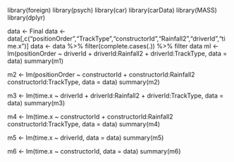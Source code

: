 library(foreign)
library(psych)
library(car)
library(carData)
library(MASS)
library(dplyr)




data <- Final
data <- data[,c("positionOrder","TrackType","constructorId","Rainfall2","driverId","time.x")] 
data <- data %>% filter(complete.cases(.)) %>% filter
data
ml <- lm(positionOrder ~ driverId + driverId:Rainfall2 + driverId:TrackType, data = data)
summary(m1)

m2 <- lm(positionOrder ~ constructorId + constructorId:Rainfall2 constructorId:TrackType, data = data)
summary(m2)

m3 <- lm(time.x ~ driverId + driverId:Rainfall2 + driverId:TrackType, data = data)
summary(m3)

m4 <- lm(time.x ~ constructorId + constructorId:Rainfall2 constructorId:TrackType, data = data)
summary(m4)

m5 <- lm(time.x ~ driverId, data = data)
summary(m5)

m6 <- lm(time.x ~ constructorId, data = data)
summary(m6)
